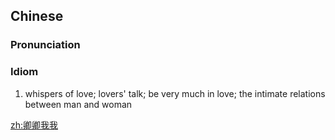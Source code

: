 ==Chinese==
{{zh-forms}}

===Pronunciation===
{{zh-pron
|m=qīng qīng wǒ wǒ
|c=hing1 hing1 ngo5 ngo5
|cat=id
}}

===Idiom===
{{zh-idiom}}

# whispers of love; lovers' talk; be very much in love; the intimate relations between man and woman

[[zh:卿卿我我]]